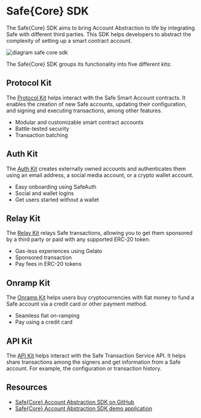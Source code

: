 
# Safe\{Core\} SDK

The Safe\{Core\} SDK aims to bring Account Abstraction to life by integrating Safe with different third parties. This SDK helps developers to abstract the complexity of setting up a smart contract account.

![diagram safe core sdk](../../assets/diagram-safe-core-sdk.png)

The Safe\{Core\} SDK groups its functionality into five different kits:

## Protocol Kit

The [Protocol Kit](./protocol-kit.mdx) helps interact with the Safe Smart Account contracts. It enables the creation of new Safe accounts, updating their configuration, and signing and executing transactions, among other features.

- Modular and customizable smart contract accounts
- Battle-tested security
- Transaction batching

<Grid container mt={3}>
  <CustomCard
    title={'Protocol Kit'}
    description={'Learn about the Protocol Kit and the Safe Smart Account contracts integration.'}
    url={'./protocol-kit'}
    newTab={false}
  />
</Grid>

## Auth Kit

The [Auth Kit](./auth-kit.mdx) creates externally owned accounts and authenticates them using an email address, a social media account, or a crypto wallet account.

- Easy onboarding using SafeAuth
- Social and wallet logins
- Get users started without a wallet

<Grid container mt={3}>
  <CustomCard
    title={'Auth Kit'}
    description={'Learn about the Auth Kit and the pack integrating Web3Auth.'}
    url={'./auth-kit'}
    newTab={false}
  />
</Grid>

## Relay Kit

The [Relay Kit](./relay-kit.mdx) relays Safe transactions, allowing you to get them sponsored by a third party or paid with any supported ERC-20 token.

- Gas-less experiences using Gelato
- Sponsored transaction
- Pay fees in ERC-20 tokens

<Grid container mt={3}>
  <CustomCard
    title={'Relay Kit'}
    description={'Learn about the Relay Kit and the pack integrating Gelato.'}
    url={'./relay-kit'}
    newTab={false}
  />
</Grid>

## Onramp Kit

The [Onramp Kit](./onramp-kit.mdx) helps users buy cryptocurrencies with fiat money to fund a Safe account via a credit card or other payment method.

- Seamless fiat on-ramping
- Pay using a credit card

<Grid container mt={3}>
  <CustomCard
    title={'Onramp Kit'}
    description={'Learn about the Onramp Kit and the packs integrating Monerium and Stripe.'}
    url={'./onramp-kit'}
    newTab={false}
  />
</Grid>

## API Kit

The [API Kit](./api-kit.mdx) helps interact with the Safe Transaction Service API. It helps share transactions among the signers and get information from a Safe account. For example, the configuration or transaction history.

<Grid container mt={3}>
  <CustomCard
    title={'API Kit'}
    description={'Learn about the API Kit and the integration with the Safe Transaction Service.'}
    url={'./api-kit'}
    newTab={false}
  />
</Grid>

## Resources
- [Safe\{Core\} Account Abstraction SDK on GitHub](https://github.com/safe-global/safe-core-sdk)
- [Safe\{Core\} Account Abstraction SDK demo application](https://github.com/5afe/account-abstraction-demo-ui)
